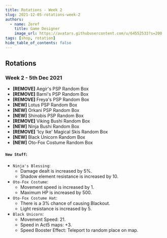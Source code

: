 ```yaml
---
title: Rotations - Week 2
slug: 2021-12-05-rotations-week-2
authors:
  - name: Zeref
    title: Game Designer
    image_url: https://avatars.githubusercontent.com/u/64552533?s=200
tags: [shop, rotation]
hide_table_of_contents: false
---
```



## Rotations

### **Week 2** - **5th Dec 2021**
- **[REMOVE]** Aegir's PSP Random Box
- **[REMOVE]** Barni's PSP Random Box
- **[REMOVE]** Freya's PSP Random Box
- **[NEW]** Lotus PSP Random Box
- **[NEW]** Orkani PSP Random Box
- **[NEW]** Shinobis PSP Random Box
- **[REMOVE]** Viking Bushi Random Box
- **[NEW]** Ninja Bushi Random Box
- **[REMOVE]** 'Icy Ike' Magical Skis Random Box
- **[NEW]** Black Unicorn Random Box
- **[NEW]** Oto-Fox Costume Random Box
#### `New Stuff`:
- `Ninja's Blessing`:
  - <BCard>Damage dealt is increased by 5%.</BCard>
  - <BCard>Shadow element resistance is increased by 10.</BCard>
- `Oto-Fox Costume`:
  - <BCard>Movement speed is increased by 1.</BCard>
  - <BCard>Maximum HP is increased by 500.</BCard>
- `Oto-Fox Costume Hat`:
  - <BCard>There is a 3% chance of causing Blackout.</BCard>
  - <BCard>Light resistance is increased by 5.</BCard>
- `Black Unicorn`:
  - <BCard>Movement Speed: 21.</BCard>
  - <BCard>Speed in Act5 maps: +3.</BCard>
  - <BCard>Speed Booster Effect: Teleport to random place on map.</BCard>